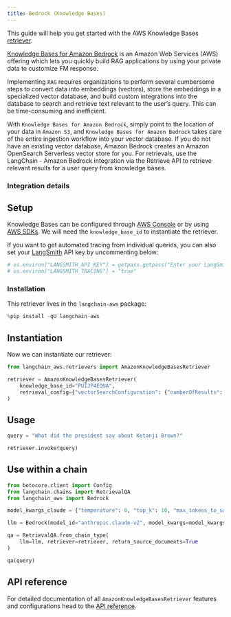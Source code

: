 ```yaml
---
title: Bedrock (Knowledge Bases)
---
```


This guide will help you get started with the AWS Knowledge Bases [retriever](/oss/python/concepts/retrievers).

[Knowledge Bases for Amazon Bedrock](https://aws.amazon.com/bedrock/knowledge-bases/) is an Amazon Web Services (AWS) offering which lets you quickly build RAG applications by using your private data to customize FM response.

Implementing `RAG` requires organizations to perform several cumbersome steps to convert data into embeddings (vectors), store the embeddings in a specialized vector database, and build custom integrations into the database to search and retrieve text relevant to the user’s query. This can be time-consuming and inefficient.

With `Knowledge Bases for Amazon Bedrock`, simply point to the location of your data in `Amazon S3`, and `Knowledge Bases for Amazon Bedrock` takes care of the entire ingestion workflow into your vector database. If you do not have an existing vector database, Amazon Bedrock creates an Amazon OpenSearch Serverless vector store for you. For retrievals, use the LangChain - Amazon Bedrock integration via the Retrieve API to retrieve relevant results for a user query from knowledge bases.

### Integration details

<ItemTable category="document_retrievers" item="AmazonKnowledgeBasesRetriever" />

## Setup

Knowledge Bases can be configured through [AWS Console](https://aws.amazon.com/console/) or by using [AWS SDKs](https://aws.amazon.com/developer/tools/). We will need the `knowledge_base_id` to instantiate the retriever.

If you want to get automated tracing from individual queries, you can also set your [LangSmith](https://docs.smith.langchain.com/) API key by uncommenting below:

```python
# os.environ["LANGSMITH_API_KEY"] = getpass.getpass("Enter your LangSmith API key: ")
# os.environ["LANGSMITH_TRACING"] = "true"
```

### Installation

This retriever lives in the `langchain-aws` package:

```python
%pip install -qU langchain-aws
```

## Instantiation

Now we can instantiate our retriever:

```python
from langchain_aws.retrievers import AmazonKnowledgeBasesRetriever

retriever = AmazonKnowledgeBasesRetriever(
    knowledge_base_id="PUIJP4EQUA",
    retrieval_config={"vectorSearchConfiguration": {"numberOfResults": 4}},
)
```

## Usage

```python
query = "What did the president say about Ketanji Brown?"

retriever.invoke(query)
```

## Use within a chain

```python
from botocore.client import Config
from langchain.chains import RetrievalQA
from langchain_aws import Bedrock

model_kwargs_claude = {"temperature": 0, "top_k": 10, "max_tokens_to_sample": 3000}

llm = Bedrock(model_id="anthropic.claude-v2", model_kwargs=model_kwargs_claude)

qa = RetrievalQA.from_chain_type(
    llm=llm, retriever=retriever, return_source_documents=True
)

qa(query)
```

## API reference

For detailed documentation of all `AmazonKnowledgeBasesRetriever` features and configurations head to the [API reference](https://python.langchain.com/api_reference/aws/retrievers/langchain_aws.retrievers.bedrock.AmazonKnowledgeBasesRetriever.html).
